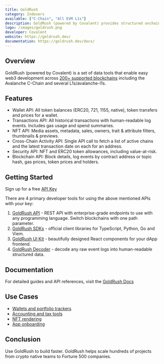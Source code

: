 ```yaml
---
title: GoldRush
category: Indexers
available: ["C-Chain", "All EVM L1s"]
description: GoldRush (powered by Covalent) provides structured onchain data for easy app development. 
logo: /images/goldrush.png
developer: Covalent
website: https://goldrush.dev/
documentation: https://goldrush.dev/docs/
---
```


## Overview

GoldRush (powered by Covalent) is a set of data tools that enable easy web3 development across [200+ supported blockchains](https://goldrush.dev/docs/networks) including the Avalanche C-Chain and several L1s/avalanche-l1s.

## Features
- Wallet API: All token balances (ERC20, 721, 1155, native), token transfers and prices for a wallet.
- Transactions API: All historical transactions with human-readable log events. Includes gas usage and spend summaries.
- NFT API: Media assets, metadata, sales, owners, trait & attribute filters, thumbnails & previews.
- Cross-Chain Activity API: Single API call to fetch a list of active chains and the latest transaction date on each for an address.
- Security API: NFT and ERC20 token allowances, including value-at-risk.
- Blockchain API: Block details, log events by contract address or topic hash, gas prices, token prices and holders.
## Getting Started
Sign up for a free [API Key](https://goldrush.dev/platform/auth/register/)

There are 4 primary developer tools for using the above mentioned APIs with your key:
1. [GoldRush API](https://goldrush.dev/docs/api/) - REST API with enterprise-grade endpoints to use with any programming language. Switch blockchains with one path parameter.
2. [GoldRush SDKs](https://goldrush.dev/docs/unified-api/sdk/) - official client libraries for TypeScript, Python, Go and Viem.
3. [GoldRush UI Kit](https://github.com/covalenthq/goldrush-kit/) - beautifully designed React components for your dApp frontend.
4. [GoldRush Decoder](https://github.com/covalenthq/goldrush-decoder/) - decode any raw event logs into human-readable structured data.

## Documentation
For detailed guides and API references, visit the [GoldRush Docs](https://goldrush.dev/docs/)

## Use Cases
- [Wallets and portfolio trackers](https://goldrush-wallet-portfolio-ui.vercel.app/)
- [Accounting and tax tools](https://bit.ly/crypto-tax-tool)
- [NFT rendering](https://goldrush-nft-gallery-ui.vercel.app/)
- [App onboarding](https://goldrush-wallet-portfolio-ui.vercel.app/activity/0xfc43f5f9dd45258b3aff31bdbe6561d97e8b71de/)

## Conclusion
Use GoldRush to build faster. GoldRush helps scale hundreds of projects from crypto native teams to Fortune 500 companies.

